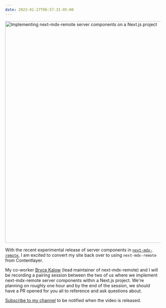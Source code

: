 ```yaml
---
date: 2023-01-27T06:57:31-05:00
---
```


<Image
  src="/img/alex-bryce-next-mdx-remote.png"
  width="1200"
  height="720"
  alt="Implementing next-mdx-remote server components on a Next.js project"
  bordered="true"
/>

With the recent experimental release of server components in [`next-mdx-remote`](https://github.com/hashicorp/next-mdx-remote/releases/tag/v4.3.0), I am excited to convert my site back over to using `next-mdx-remote` from Contentlayer.

My co-worker [Bryce Kalow](https://twitter.com/brkalow) (lead maintainer of next-mdx-remote) and I will be recording a pairing session between the two of us where we implement next-mdx-remote server components within a Next.js project. We're planning on roughly one hour and by the end of the session, we should have a PR opened for you all to reference and ask questions about.

[Subscribe to my channel](https://www.youtube.com/channel/UC2jJoQlzvLPvnYfowAEVaOg?sub_confirmation=1) to be notified when the video is released.
